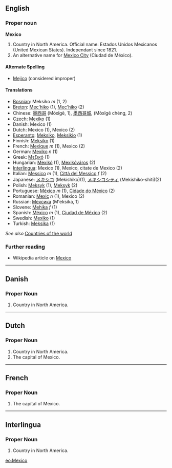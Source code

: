 ==English==

===Proper noun===
'''Mexico'''

# Country in North America. Official name: Estados Unidos Mexicanos (United Mexican States). Independant since 1821.
# An alternative name for [[Mexico City]] (Ciudad de México).

====Alternate Spelling====
*[[Mejico]] (considered improper)

====Translations====
*[[Bosnian]]: Meksiko ''m'' (1, 2)
*[[Breton]]: [[Mec'hiko]] (1), [[Mec'hiko]] (2)
*Chinese: [[墨西哥]] (Mòxīgē, 1), [[墨西哥城]], (Mòxīgē chéng, 2)
*Czech: [[Mexiko]] (1)
*Danish: Mexico (1)
*Dutch: Mexico (1), Mexico (2)
*[[Esperanto]]: [[Meksiko]], [[Meksikio]] (1)
*Finnish: [[Meksiko]] (1)
*French: [[Mexique]] ''m'' (1), Mexico (2)
*German: [[Mexiko]] ''n'' (1)
*Greek: [[Μεξικό]] (1)
*Hungarian: [[Mexikó]] (1), [[Mexikóváros]] (2)
*[[Interlingua]]: Mexico (1), Mexico, citate de Mexico (2)
*Italian: [[Messico]] ''m'' (1), [[Città del Messico]] ''f'' (2)
*Japanese: [[メキシコ]] (Mekishiko)(1), [[メキシコシティ]] (Mekishiko-shiti)(2)
*Polish: [[Meksyk]] (1), [[Meksyk]] (2)
*Portuguese: [[México]] ''m'' (1), [[Cidade do México]] (2)
*Romanian: [[Mexic]] ''n'' (1), Mexico (2)
*Russian: [[Мексика]] (M'eksika, 1)
*Slovene: [[Mehika]] ''f'' (1)
*Spanish: [[México]] ''m'' (1), [[Ciudad de México]] (2)
*Swedish: [[Mexiko]] (1)
*Turkish: [[Meksika]] (1)

''See also'' [[Countries of the world]]

=== Further reading ===

* Wikipedia article on [[w:Mexico|Mexico]]

----

==Danish==
===Proper Noun===
# Country in North America.

----

==Dutch==
===Proper Noun===
# Country in North America.
# The capital of Mexico.

----

==French==
===Proper Noun===
# The capital of Mexico.

----

==Interlingua==
===Proper Noun===
# Country in North America.

[[eo:Mexico]]